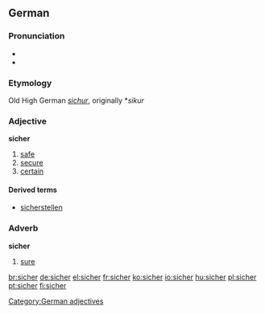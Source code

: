 ==German==

===Pronunciation===
* {{audio|De-at-sicher.ogg|audio (Austria)}}
* {{SAMPA|/ziCer/}}

===Etymology===
Old High German ''[[sichur]]'', originally *''sikur''

===Adjective===
'''sicher'''

# [[safe]]
# [[secure]]
# [[certain]]

====Derived terms====
* [[sicherstellen]]

===Adverb===
'''sicher'''

# [[sure]]

[[Category:German adjectives]]

[[br:sicher]]
[[de:sicher]]
[[el:sicher]]
[[fr:sicher]]
[[ko:sicher]]
[[io:sicher]]
[[hu:sicher]]
[[pl:sicher]]
[[pt:sicher]]
[[fi:sicher]]